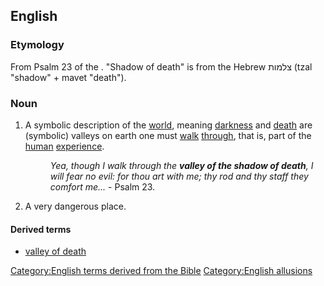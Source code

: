 ==English==

===Etymology===
From Psalm 23 of the {{w|Psalms|Book of Psalms}}. "Shadow of death" is from the Hebrew צלמות (tzal "shadow" + mavet "death").

===Noun===
{{head|en|noun|head=[[valley]] of the [[shadow]] of [[death]]}}

# {{label|en|idiomatic}} A symbolic description of the [[world]], meaning [[darkness]] and [[death]] are (symbolic) valleys on earth one must [[walk]] [[through]], that is, part of the [[human]] [[experience]].
#: ''Yea, though I walk through the '''valley of the shadow of death''', I will fear no evil: for thou art with me; thy rod and thy staff they comfort me...'' - Psalm 23.
# {{label|en|idiomatic}} A very dangerous place.

====Derived terms====
* [[valley of death]]

[[Category:English terms derived from the Bible]]
[[Category:English allusions]]